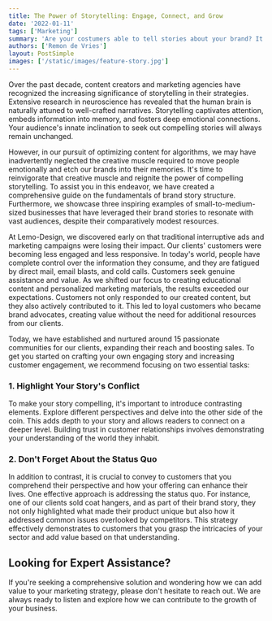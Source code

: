 ```yaml
---
title: The Power of Storytelling: Engage, Connect, and Grow
date: '2022-01-11'
tags: ['Marketing']
summary: 'Are your costumers able to tell stories about your brand? It might sound like a small thing, but its at the core of every brand / business that is loved by their costumers. Without stories it will be impossible to have comitted costumers.'
authors: ['Remon de Vries']
layout: PostSimple
images: ['/static/images/feature-story.jpg']
---
```


Over the past decade, content creators and marketing agencies have recognized the increasing significance of storytelling in their strategies. Extensive research in neuroscience has revealed that the human brain is naturally attuned to well-crafted narratives. Storytelling captivates attention, embeds information into memory, and fosters deep emotional connections. Your audience's innate inclination to seek out compelling stories will always remain unchanged.

However, in our pursuit of optimizing content for algorithms, we may have inadvertently neglected the creative muscle required to move people emotionally and etch our brands into their memories. It's time to reinvigorate that creative muscle and reignite the power of compelling storytelling. To assist you in this endeavor, we have created a comprehensive guide on the fundamentals of brand story structure. Furthermore, we showcase three inspiring examples of small-to-medium-sized businesses that have leveraged their brand stories to resonate with vast audiences, despite their comparatively modest resources.

At Lemo-Design, we discovered early on that traditional interruptive ads and marketing campaigns were losing their impact. Our clients' customers were becoming less engaged and less responsive. In today's world, people have complete control over the information they consume, and they are fatigued by direct mail, email blasts, and cold calls. Customers seek genuine assistance and value. As we shifted our focus to creating educational content and personalized marketing materials, the results exceeded our expectations. Customers not only responded to our created content, but they also actively contributed to it. This led to loyal customers who became brand advocates, creating value without the need for additional resources from our clients.

Today, we have established and nurtured around 15 passionate communities for our clients, expanding their reach and boosting sales. To get you started on crafting your own engaging story and increasing customer engagement, we recommend focusing on two essential tasks:

### 1. Highlight Your Story's Conflict

To make your story compelling, it's important to introduce contrasting elements. Explore different perspectives and delve into the other side of the coin. This adds depth to your story and allows readers to connect on a deeper level. Building trust in customer relationships involves demonstrating your understanding of the world they inhabit.

### 2. Don't Forget About the Status Quo

In addition to contrast, it is crucial to convey to customers that you comprehend their perspective and how your offering can enhance their lives. One effective approach is addressing the status quo. For instance, one of our clients sold coat hangers, and as part of their brand story, they not only highlighted what made their product unique but also how it addressed common issues overlooked by competitors. This strategy effectively demonstrates to customers that you grasp the intricacies of your sector and add value based on that understanding.

## Looking for Expert Assistance?

If you're seeking a comprehensive solution and wondering how we can add value to your marketing strategy, please don't hesitate to reach out. We are always ready to listen and explore how we can contribute to the growth of your business.
